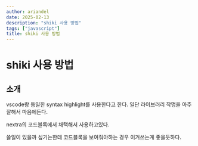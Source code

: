 ```yaml
---
author: ariandel
date: 2025-02-13
description: "shiki 사용 방법"
tags: ["javascript"]
title: shiki 사용 방법
---
```


# shiki 사용 방법

## 소개

vscode랑 동일한 syntax highlight를 사용한다고 한다.
일단 라이브러리 작명을 아주 잘해서 마음에든다.

nextra의 코드블록에서 채택해서 사용하고있다.

쓸일이 있을까 싶기는한데 코드블록을 보여줘야하는 경우 이거쓰는게 좋을듯하다.